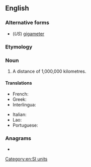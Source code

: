 {{also|gigamètre|giga-metre}}
==English==

===Alternative forms===
* (''US'') [[gigameter]]

===Etymology===
{{prefix|en|giga|metre}}

===Noun===
{{en-noun}} {{term-label|en|British spelling}}

# A distance of 1,000,000 kilometres.

====Translations====
{{trans-top|a distance of 1,000,000 kilometres}}
* French: {{t+|fr|gigamètre|m}}
* Greek: {{t|el|γιγάμετρο|n}}
* Interlingua: {{t|ia|gigametro}}
{{trans-mid}}
* Italian: {{t+|it|gigametro|m}}
* Lao: {{t+|lo|ກິກາແມັດ}}
* Portuguese: {{t+|pt|gigametro}}
{{trans-bottom}}

===Anagrams===
* {{anagrams|en|gigameter}}

[[Category:en:SI units]]
